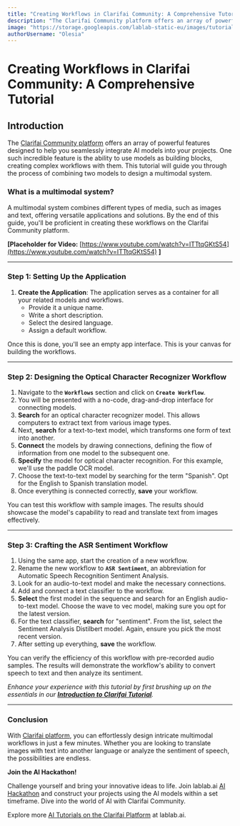 ```yaml
---
title: "Creating Workflows in Clarifai Community: A Comprehensive Tutorial"
description: "The Clarifai Community platform offers an array of powerful features designed to help you seamlessly integrate AI models into your projects."
image: "https://storage.googleapis.com/lablab-static-eu/images/tutorials/Property_1Default-2.png"
authorUsername: "Olesia"
---
```


# Creating Workflows in Clarifai Community: A Comprehensive Tutorial

## **Introduction**

The [Clarifai Community platform](https://www.clarifai.com/products/platform?utm_campaign=hack&utm_medium=REF&utm_source=lablab) offers an array of powerful features designed to help you seamlessly integrate AI models into your projects. One such incredible feature is the ability to use models as building blocks, creating complex workflows with them. This tutorial will guide you through the process of combining two models to design a multimodal system.

### What is a multimodal system?

A multimodal system combines different types of media, such as images and text, offering versatile applications and solutions. By the end of this guide, you'll be proficient in creating these workflows on the Clarifai Community platform.

**[Placeholder for Video:** [https://www.youtube.com/watch?v=ITTtqGKtS54](https://www.youtube.com/watch?v=ITTtqGKtS54) **]**

---

### **Step 1: Setting Up the Application**

1. **Create the Application**: The application serves as a container for all your related models and workflows.
    - Provide it a unique name.
    - Write a short description.
    - Select the desired language.
    - Assign a default workflow.

Once this is done, you'll see an empty app interface. This is your canvas for building the workflows.

---

### **Step 2: Designing the Optical Character Recognizer Workflow**

1. Navigate to the **`Workflows`** section and click on **`Create Workflow`**.
2. You will be presented with a no-code, drag-and-drop interface for connecting models.
3. **Search** for an optical character recognizer model. This allows computers to extract text from various image types.
4. Next, **search** for a text-to-text model, which transforms one form of text into another.
5. **Connect** the models by drawing connections, defining the flow of information from one model to the subsequent one.
6. **Specify** the model for optical character recognition. For this example, we'll use the paddle OCR model.
7. Choose the text-to-text model by searching for the term "Spanish". Opt for the English to Spanish translation model.
8. Once everything is connected correctly, **save** your workflow.

You can test this workflow with sample images. The results should showcase the model's capability to read and translate text from images effectively.

---

### **Step 3: Crafting the ASR Sentiment Workflow**

1. Using the same app, start the creation of a new workflow.
2. Rename the new workflow to **`ASR Sentiment`**, an abbreviation for Automatic Speech Recognition Sentiment Analysis.
3. Look for an audio-to-text model and make the necessary connections.
4. Add and connect a text classifier to the workflow.
5. **Select** the first model in the sequence and search for an English audio-to-text model. Choose the wave to vec model, making sure you opt for the latest version.
6. For the text classifier, **search** for "sentiment". From the list, select the Sentiment Analysis Distilbert model. Again, ensure you pick the most recent version.
7. After setting up everything, **save** the workflow.

You can verify the efficiency of this workflow with pre-recorded audio samples. The results will demonstrate the workflow's ability to convert speech to text and then analyze its sentiment.

*Enhance your experience with this tutorial by first brushing up on the essentials in our **[Introduction to Clarifai Tutorial](https://www.youtube.com/watch?v=7atDWbJB-Lk)**.*

---

### **Conclusion**

With [Clarifai platform](https://lablab.ai/tech/clarifai), you can effortlessly design intricate multimodal workflows in just a few minutes. Whether you are looking to translate images with text into another language or analyze the sentiment of speech, the possibilities are endless.

**Join the AI Hackathon!**

Challenge yourself and bring your innovative ideas to life. Join lablab.ai [AI Hackathon](https://lablab.ai/event) and construct your projects using the AI models within a set timeframe. Dive into the world of AI with Clarifai Community.

Explore more [AI Tutorials on the Clarifai Platform](https://lablab.ai/t/tech/clarifai) at lablab.ai.